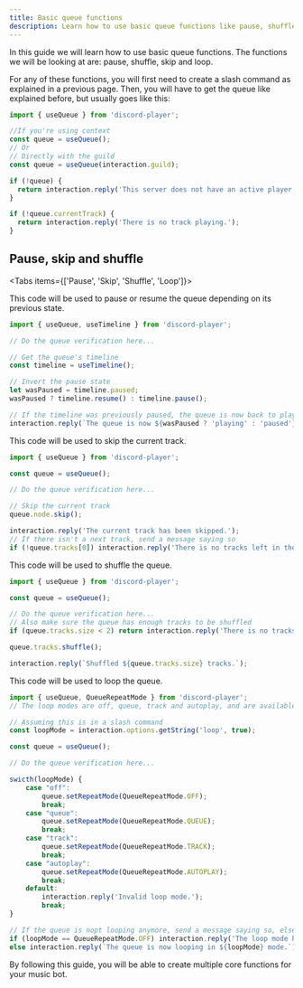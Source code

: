 ```yaml
---
title: Basic queue functions
description: Learn how to use basic queue functions like pause, shuffle, skip and loop.
---
```


In this guide we will learn how to use basic queue functions.
The functions we will be looking at are: pause, shuffle, skip and loop.

For any of these functions, you will first need to create a slash command as explained in a previous page.
Then, you will have to get the queue like explained before, but usually goes like this:

```js title="Getting the queue"
import { useQueue } from 'discord-player';

//If you're using context
const queue = useQueue();
// Or
// Directly with the guild
const queue = useQueue(interaction.guild);

if (!queue) {
  return interaction.reply('This server does not have an active player session.');
}

if (!queue.currentTrack) {
  return interaction.reply('There is no track playing.');
}
```
## Pause, skip and shuffle

<Tabs items={['Pause', 'Skip', 'Shuffle', 'Loop']}>
<Tab value="pause.js">

This code will be used to pause or resume the queue depending on its previous state.

```js title="Pause"
import { useQueue, useTimeline } from 'discord-player';

// Do the queue verification here...

// Get the queue's timeline
const timeline = useTimeline();

// Invert the pause state
let wasPaused = timeline.paused;
wasPaused ? timeline.resume() : timeline.pause();

// If the timeline was previously paused, the queue is now back to playing
interaction.reply(`The queue is now ${wasPaused ? 'playing' : 'paused'}.`);
```
</Tab>
<Tab value="Skip">

This code will be used to skip the current track.

```js title="skip.js"
import { useQueue } from 'discord-player';

const queue = useQueue();

// Do the queue verification here...

// Skip the current track
queue.node.skip();

interaction.reply('The current track has been skipped.');
// If there isn't a next track, send a message saying so
if (!queue.tracks[0]) interaction.reply('There is no tracks left in the queue.');
```
</Tab>
<Tab value="shuffle.js">

This code will be used to shuffle the queue.

```js title="Shuffle"
import { useQueue } from 'discord-player';

const queue = useQueue();

// Do the queue verification here...
// Also make sure the queue has enough tracks to be shuffled
if (queue.tracks.size < 2) return interaction.reply('There is no tracks to shuffle.');

queue.tracks.shuffle();

interaction.reply(`Shuffled ${queue.tracks.size} tracks.`);
```

</Tab>
<Tab value="loop.js">

This code will be used to loop the queue.

```js title="Loop"
import { useQueue, QueueRepeatMode } from 'discord-player';
// The loop modes are off, queue, track and autoplay, and are available in the QueueRepeatMode enum

// Assuming this is in a slash command
const loopMode = interaction.options.getString('loop', true);

const queue = useQueue();

// Do the queue verification here...

swicth(loopMode) {
    case "off":
        queue.setRepeatMode(QueueRepeatMode.OFF);
        break;
    case "queue":
        queue.setRepeatMode(QueueRepeatMode.QUEUE);
        break;
    case "track":
        queue.setRepeatMode(QueueRepeatMode.TRACK);
        break;
    case "autoplay":
        queue.setRepeatMode(QueueRepeatMode.AUTOPLAY);
        break;
    default:
        interaction.reply('Invalid loop mode.');
        break;
}

// If the queue is nopt looping anymore, send a message saying so, else, send a messaege specifying the new loop mode
if (loopMode == QueueRepeatMode.OFF) interaction.reply('The loop mode has been disabled.');
else interaction.reply(`The queue is now looping in ${loopMode} mode.`);
```

</Tab>
</Tabs>



By following this guide, you will be able to create multiple core functions for your music bot.

